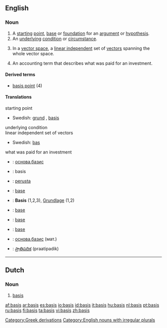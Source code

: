 ==English==
===Noun===
{{en-noun|bases}}

# A [[starting]] [[point]], [[base]] or [[foundation]] for an [[argument]] or [[hypothesis]].
# An [[underlying]] [[condition]] or [[circumstance]].
# {{mathematics}} In a [[vector space]], a [[linear independent]] set of [[vector]]s spanning the whole vector space.
# An accounting term that describes what was paid for an investment.

====Derived terms====
*[[basis point]] (4)

====Translations====
;starting point
*Swedish: [[grund]] {{c}}, [[basis#Swedish|basis]] {{c}}
;underlying condition
;linear independent set of vectors
*Swedish: [[bas#Swedish|bas]] {{c}}
;what was paid for an investment

{{checktrans}}
{{top}}
*{{ttbc|Bulgarian}}: [[основа]],[[базис]]
*{{ttbc|Dutch}}: basis {{f}}
*{{ttbc|Finnish}}: [[perusta]]
*{{ttbc|French}}: [[base]] {{f}}
*{{ttbc|German}}: '''Basis''' {{f}} (1,2,3), [[Grundlage]] {{f}} (1,2)
*{{ttbc|Interlingua}}: [[base]]
{{mid}}
*{{ttbc|Portuguese}}: [[base]]
*{{ttbc|Spanish}}: [[base]]
*{{ttbc|Russian}}: [[основа]],[[базис]] (мат.)
*{{ttbc|Telugu}}: [[ప్రాతిపదిక]] (praatipadik)
{{bottom}}

----

==Dutch==
===Noun===
{{nl-noun|g=f|pl1=basissen|pl2=bases|dim=basisje}}

# [[#English|basis]]

[[Category:Greek derivations]]
[[Category:English nouns with irregular plurals]]

[[af:basis]]
[[ar:basis]]
[[es:basis]]
[[io:basis]]
[[id:basis]]
[[it:basis]]
[[hu:basis]]
[[nl:basis]]
[[pt:basis]]
[[ru:basis]]
[[fi:basis]]
[[ta:basis]]
[[vi:basis]]
[[zh:basis]]
